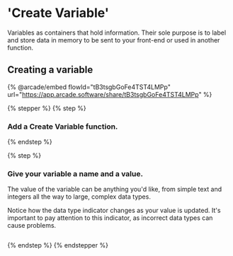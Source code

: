 # 'Create Variable'

<Info>

Variables as containers that hold information. Their sole purpose is to label and store data in memory to be sent to your front-end or used in another function.

</Info>

## Creating a variable

{% @arcade/embed flowId="tB3tsgbGoFe4TST4LMPp" url="https://app.arcade.software/share/tB3tsgbGoFe4TST4LMPp" %}

{% stepper %}
{% step %}
### Add a Create Variable function.
{% endstep %}

{% step %}
### Give your variable a name and a value.

The value of the variable can be anything you'd like, from simple text and integers all the way to large, complex data types.

Notice how the data type indicator changes as your value is updated. It's important to pay attention to this indicator, as incorrect data types can cause problems.

<div align="left"><figure><img src="../../..//assets/CleanShot 2025-01-10 at 11.24.47 (2).png" alt="" /><figcaption></figcaption></figure></div>
{% endstep %}
{% endstepper %}
